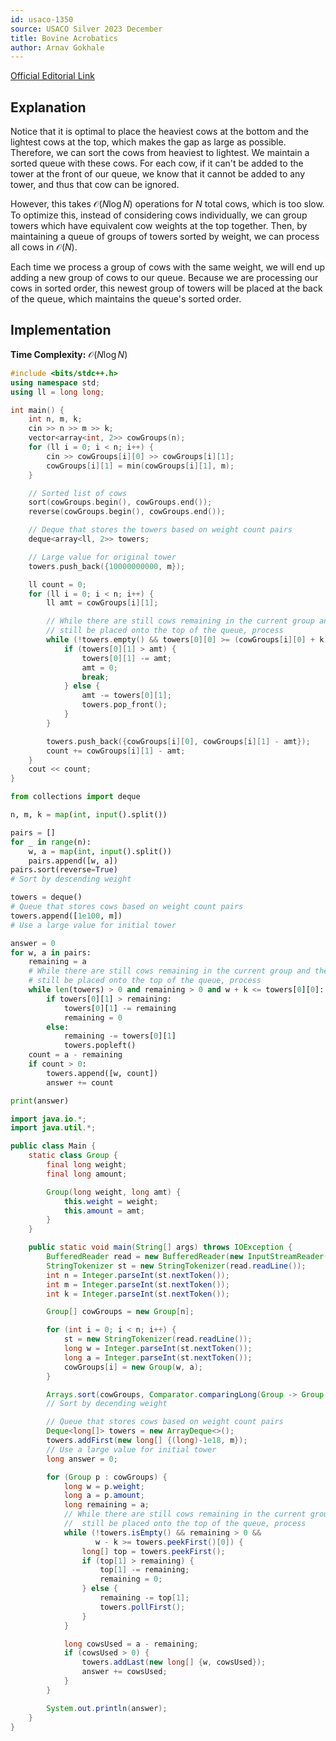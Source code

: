 ```yaml
---
id: usaco-1350
source: USACO Silver 2023 December
title: Bovine Acrobatics
author: Arnav Gokhale
---
```

[Official Editorial Link](https://usaco.org/current/data/sol_prob1_silver_dec23.html)

## Explanation

Notice that it is optimal to place the heaviest cows at the bottom and the lightest cows at the top, which makes the gap as large as possible. Therefore, we can sort the cows from heaviest to lightest. We maintain a sorted queue with these cows. For each cow, if it can't be added to the tower at the front of our queue, we know that it cannot be added to any tower, and thus that cow can be ignored.

However, this takes $\mathcal{O}(N \log N)$ operations for $N$ total cows, which is too slow. To optimize this, instead of considering cows individually, we can group towers which have equivalent cow weights at the top together. Then, by maintaining a queue of groups of towers sorted by weight, we can process all cows in $\mathcal{O}(N)$.

Each time we process a group of cows with the same weight, we will end up adding a new group of cows to our queue. Because we are processing our cows in sorted order, this newest group of towers will be placed at the back of the queue, which maintains the queue's sorted order.

## Implementation

**Time Complexity:** $\mathcal{O}(N \log N)$

<LanguageSection>
<CPPSection>

```cpp
#include <bits/stdc++.h>
using namespace std;
using ll = long long;

int main() {
	int n, m, k;
	cin >> n >> m >> k;
	vector<array<int, 2>> cowGroups(n);
	for (ll i = 0; i < n; i++) {
		cin >> cowGroups[i][0] >> cowGroups[i][1];
		cowGroups[i][1] = min(cowGroups[i][1], m);
	}

	// Sorted list of cows
	sort(cowGroups.begin(), cowGroups.end());
	reverse(cowGroups.begin(), cowGroups.end());

	// Deque that stores the towers based on weight count pairs
	deque<array<ll, 2>> towers;

	// Large value for original tower
	towers.push_back({10000000000, m});

	ll count = 0;
	for (ll i = 0; i < n; i++) {
		ll amt = cowGroups[i][1];

		// While there are still cows remaining in the current group and they can
		// still be placed onto the top of the queue, process
		while (!towers.empty() && towers[0][0] >= (cowGroups[i][0] + k) && amt > 0) {
			if (towers[0][1] > amt) {
				towers[0][1] -= amt;
				amt = 0;
				break;
			} else {
				amt -= towers[0][1];
				towers.pop_front();
			}
		}

		towers.push_back({cowGroups[i][0], cowGroups[i][1] - amt});
		count += cowGroups[i][1] - amt;
	}
	cout << count;
}
```

</CPPSection>
<PySection>

```py
from collections import deque

n, m, k = map(int, input().split())

pairs = []
for _ in range(n):
	w, a = map(int, input().split())
	pairs.append([w, a])
pairs.sort(reverse=True)
# Sort by descending weight

towers = deque()
# Queue that stores cows based on weight count pairs
towers.append([1e100, m])
# Use a large value for initial tower

answer = 0
for w, a in pairs:
	remaining = a
	# While there are still cows remaining in the current group and they can
	# still be placed onto the top of the queue, process
	while len(towers) > 0 and remaining > 0 and w + k <= towers[0][0]:
		if towers[0][1] > remaining:
			towers[0][1] -= remaining
			remaining = 0
		else:
			remaining -= towers[0][1]
			towers.popleft()
	count = a - remaining
	if count > 0:
		towers.append([w, count])
		answer += count

print(answer)
```

</PySection>
<JavaSection>

```java
import java.io.*;
import java.util.*;

public class Main {
	static class Group {
		final long weight;
		final long amount;

		Group(long weight, long amt) {
			this.weight = weight;
			this.amount = amt;
		}
	}

	public static void main(String[] args) throws IOException {
		BufferedReader read = new BufferedReader(new InputStreamReader(System.in));
		StringTokenizer st = new StringTokenizer(read.readLine());
		int n = Integer.parseInt(st.nextToken());
		int m = Integer.parseInt(st.nextToken());
		int k = Integer.parseInt(st.nextToken());

		Group[] cowGroups = new Group[n];

		for (int i = 0; i < n; i++) {
			st = new StringTokenizer(read.readLine());
			long w = Integer.parseInt(st.nextToken());
			long a = Integer.parseInt(st.nextToken());
			cowGroups[i] = new Group(w, a);
		}

		Arrays.sort(cowGroups, Comparator.comparingLong(Group -> Group.weight));
		// Sort by decending weight

		// Queue that stores cows based on weight count pairs
		Deque<long[]> towers = new ArrayDeque<>();
		towers.addFirst(new long[] {(long)-1e18, m});
		// Use a large value for initial tower
		long answer = 0;

		for (Group p : cowGroups) {
			long w = p.weight;
			long a = p.amount;
			long remaining = a;
			// While there are still cows remaining in the current group and they can
			//  still be placed onto the top of the queue, process
			while (!towers.isEmpty() && remaining > 0 &&
			       w - k >= towers.peekFirst()[0]) {
				long[] top = towers.peekFirst();
				if (top[1] > remaining) {
					top[1] -= remaining;
					remaining = 0;
				} else {
					remaining -= top[1];
					towers.pollFirst();
				}
			}

			long cowsUsed = a - remaining;
			if (cowsUsed > 0) {
				towers.addLast(new long[] {w, cowsUsed});
				answer += cowsUsed;
			}
		}

		System.out.println(answer);
	}
}
```

</JavaSection>
</LanguageSection>
